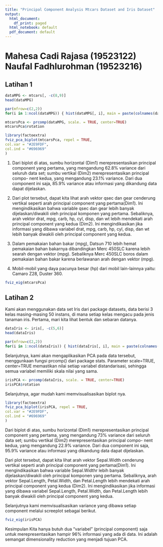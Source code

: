 ---
title: "Principal Component Analysis Mtcars Dataset and Iris Dataset"
output:
  html_document:
    df_print: paged
  html_notebook: default
  pdf_document: default
---

<h1>
Mahesa Cadi Rajasa (19523122)
Naufal Fadhlurohman (19523216)
</h1>

<h2>Latihan 1</h2>

```{r}
dataMPG <- mtcars[, -c(8,9)]
head(dataMPG)
```


```{r}
par(mfrow=c(2,2))
for(i in 1:ncol(dataMPG)) { hist(dataMPG[, i], main = paste(colnames(dataMPG[i])), xlab = "") }
```


```{r}
mtcarsPca <- prcomp(dataMPG, scale. = TRUE, center=TRUE)
mtcarsPca$rotation
```


```{r}
library(factoextra)
fviz_pca_biplot(mtcarsPca, repel = TRUE,
col.var = "#2E9FDF",
col.ind = "#696969"
)
```
1. Dari biplot di atas, sumbu horizontal (Dim1) merepresentasikan principal component yang pertama, yang
mengandung 62.8% variance dari seluruh data set; sumbu vertikal (Dim2) merepresentasikan principal compo-
nent kedua, yang mengandung 23.1% variance. Dari dua component ini saja, 85.9% variance atau informasi
yang dikandung data dapat dijelaskan.

2. Dari plot tersebut, dapat kita lihat arah vektor qsec dan gear cenderung vertikal seperti arah principal 
component yang pertama(Dim1). Ini mengindikasikan bahwa variable qsec dan gear lebih banyak 
dijelaskan/diwakili oleh principal komponen yang pertama. Sebaliknya, arah vektor drat, mpg, carb, hp, cyl, 
disp, dan wt lebih mendekati arah principal component yang kedua (Dim2). Ini mengindikasikan jika informasi
yang dibawa variabel drat, mpg, carb, hp, cyl, disp, dan wt lebih banyak diwakili oleh principal 
component yang kedua.

3. Dalam pemakaian bahan bakar (mpg), Datsun 710 lebih hemat pemakaian bahan bakarnya dibandingkan 
Merc 450SLC karena lebih searah dengan vektor (mpg). Sebaliknya Merc 450SLC boros dalam pemakaian bahan bakar
karena berlawanan arah dengan vektor (mpg).

4. Mobil-mobil yang daya pacunya besar (hp) dari mobil lain-lainnya yaitu: Camaro Z28, Duster 360.


```{r}
fviz_eig(mtcarsPca)
```

<h2>Latihan 2</h2>

Kami akan menggunakan data set Iris dari package datasets, data berisi 3 kelas masing-masing 50 instans, di mana setiap kelas mengacu pada jenis tanaman iris. Pertama, mari kita lihat bentuk dan sebaran datanya.

```{r}
dataIris <- iris[, -c(5,6)]
head(dataIris)
```

```{r}
par(mfrow=c(2,2))
for(i in 1:ncol(dataIris)) { hist(dataIris[, i], main = paste(colnames(dataIris[i])), xlab = "") }
```

Selanjutnya, kami akan mengaplikasikan PCA pada data tersebut, menggunkaan fungsi prcomp() dari package
stats. Parameter scale=TRUE, center=TRUE memastikan nilai setiap variabel distandarisasi, sehingga
semua variabel memiliki skala nilai yang sama.

```{r}
irisPCA <- prcomp(dataIris, scale. = TRUE, center=TRUE)
irisPCA$rotation
```
Selanjutnya, agar mudah kami memvisualisasikan biplot nya.
```{r}
library(factoextra)
fviz_pca_biplot(irisPCA, repel = TRUE,
col.var = "#2E9FDF",
col.ind = "#696969"
)
```

Dari biplot di atas, sumbu horizontal (Dim1) merepresentasikan principal component yang pertama, yang
mengandung 73% variance dari seluruh data set; sumbu vertikal (Dim2) merepresentasikan principal compo-
nent kedua, yang mengandung 22.9% variance. Dari dua component ini saja, 95.9% variance atau informasi
yang dikandung data dapat dijelaskan.

Dari plot tersebut, dapat kita lihat arah vektor Sepal.Width cenderung vertikal seperti arah principal 
component yang pertama(Dim1). Ini mengindikasikan bahwa variable Sepal.Widthr lebih banyak 
dijelaskan/diwakili oleh principal komponen yang pertama. Sebaliknya, arah vektor Sepal.Length, Petal.Width, dan Petal.Length lebih mendekati arah principal component yang kedua (Dim2). Ini mengindikasikan jika informasi
yang dibawa variabel Sepal.Length, Petal.Width, dan Petal.Length lebih banyak diwakili oleh principal 
component yang kedua.

Selanjutnya kami memvisualisasikan variance yang dibawa setiap component melalui screeplot sebagai
berikut.

```{r}
fviz_eig(irisPCA)
```

Kesimpulan
Kita hanya butuh dua “variabel” (principal component) saja untuk merepresentasikan hampir
96% informasi yang ada di data. Ini adalah semangat dimensionality reduction yang menjadi tujuan PCA.